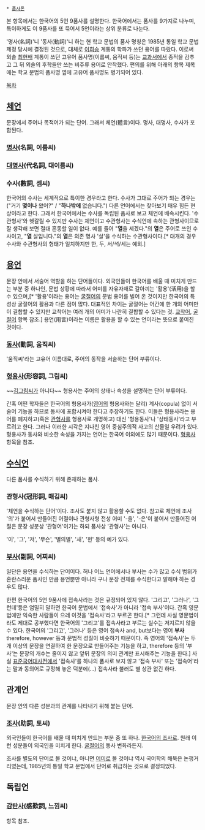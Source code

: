  * [[품사]]론

본 항목에서는 한국어의 5언 9품사를 설명한다. 한국어에서는 품사를 9가지로 나누며, 특이하게도 이 9품사를 또 묶어서 5언이라는 상위 분류로 나눈다.

'명사(名詞)'니 '동사(動詞)'니 하는 현 학교 문법의 품사 명칭은 1985년 통일 학교 문법 제정 당시에 결정된 것으로, 대체로 [[이희승]] 계통의 학파가 쓰던 용어를 따랐다. 이로써 외솔 [[최현배]] 계통이 쓰던 고유어 품사명(이름씨, 움직씨 등)는 [[교과서]]에서 종적을 감추고 그 뒤 외솔의 후학들만 쓰는 비주류 용어로 안착했다. 편의를 위해 아래의 항목 제목에는 학교 문법의 품사명 옆에 고유어 품사명도 병기되어 있다.

[[목차]]

== [[체언]] ==
문장에서 주어나 목적어가 되는 단어. 그래서 체언(體言)이다.
명사, 대명사, 수사가 포함된다.

=== [[명사]](名詞, 이름씨) ===

=== [[대명사]](代名詞, 대이름씨) ===

=== 수사(數詞, 셈씨) ===
한국어의 수사는 세계적으로 특이한 경우라고 한다. 수사가 그대로 주어가 되는 경우는 ("거기 '''몇이나''' 왔어?" / "'''하나밖에''' 없습니다.") 다른 언어에서는 찾아보기 매우 힘든 현상이라고 한다. 그래서 한국어에서는 수사를 독립된 품사로 보고 체언에 배속시킨다. '수관형사'와 헷갈릴 수 있지만 수사는 체언이고 수관형사는 수식언에 속하는 관형사이므로 잘 생각해 보면 절대 혼동할 일이 없다. 예를 들어 "'''열'''을 세겠다."의 '''열'''은 주어로 쓰인 수사이고, "'''열''' 살입니다."의 '''열'''은 의존 명사 '살'을 수식하는 수관형사이다.[* 대개의 경우 수사와 수관형사의 형태가 일치하지만 한, 두, 서/석/세는 예외.]

== [[용언]] ==
문장 안에서 서술어 역할을 하는 단어들이다. 외국인들이 한국어를 배울 때 미치게 만드는 부분 중 하나인, 문법 상황에 따라서 어미를 자유자재로 갈아끼는 '활용'(活用)을 할 수 있으며,[* '활용'이라는 용어는 [[굴절어]]의 문법 용어를 빌어 온 것이지만 한국어의 특성상 굴절어의 활용과 다른 점이 많다. 대표적인 차이는 굴절어는 어간에 한 개의 어미만이 결합할 수 있지만 교착어는 여러 개의 어미가 나란히 결합할 수 있다는 것. [[교착어]], [[굴절어]] 항목 참조.] 용언(用言)이라는 이름은 활용을 할 수 있는 언이라는 뜻으로 붙여진 것이다.

=== [[동사]](動詞, 움직씨) ===
'움직씨'라는 고유어 이름대로, 주어의 동작을 서술하는 단어 부류이다.

=== [[형용사]](形容詞, 그림씨) ===
~~[[김그림]]씨가 아니다~~
형용사는 주어의 상태나 속성을 설명하는 단어 부류이다.

간혹 어떤 학자들은 한국어의 형용사가([[영어]]의 형용사와는 달리) 계사(copula) 없이 서술어 기능을 하므로 동사에 포함시켜야 한다고 주장하기도 한다. 이들은 형용사라는 용어를 폐지하고(혹은 [[관형사]]를 형용사로 개명하고) 대신 '형용동사'나 '상태동사'라고 부르려고 한다. 그러나 이러한 시각은 지나친 영어 중심주의적 사고의 산물일 우려가 있다. 형용사가 동사와 비슷한 속성을 가지는 언어는 한국어 이외에도 많기 때문이다. [[형용사]] 항목을 참조.

== [[수식언]] ==
다른 품사를 수식하기 위해 존재하는 품사.

=== 관형사(冠形詞, 매김씨) ===
'체언을 수식하는 단어'이다. 조사도 붙지 않고 활용할 수도 없다. 참고로 체언에 조사 '의'가 붙어서 만들어진 어절이나 관형사형 전성 어미 '-을', '-은'이 붙어서 만들어진 어절은 문장 성분상 '관형어'이기는 하되 품사상 '관형사'는 아니다.

'이', '그', '저', '무슨', '별의별', '새', '헌' 등의 예가 있다.

=== [[부사]](副詞, 어찌씨) ===
일단은 용언을 수식하는 단어이다. 허나 어느 언어에서나 부사는 수가 많고 수식 범위가 혼란스러운 품사인 만큼 용언뿐만 아니라 구나 문장 전체를 수식한다고 말해야 하는 경우도 많다.

한편 한국어의 5언 9품사에 접속사라는 것은 규정되어 있지 않다. '그리고', '그러나', '그런데'등은 엄밀히 말하면 한국어 문법에서 '접속사'가 아니라 '접속 부사'이다. 간혹 영문법에만 익숙한 사람들이 으레 이것을 '접속사'라고 부르곤 한다.[* 그런데 사실 영문법이라도 제대로 공부했다면 한국어의 '그리고'를 접속사라고 부르는 실수는 저지르지 않을 수 있다. 한국어의 '그리고', '그러나' 등은 영어 접속사 and, but보다는 영어 '''부사''' therefore, however 등과 문법적 성질이 비슷하기 때문이다. 즉 영어의 '접속사'는 두 개 이상의 문장을 연결하여 한 문장으로 만들어주는 기능을 하고, therefore 등의 '부사'는 문장의 개수는 줄이지 않고 앞뒤 문장의 의미 관계만 표시해주는 기능을 한다.] 사실 [[표준국어대사전]]에서 '접속사'를 하나의 품사로 보지 않고 '접속 부사' 또는 '접속어'라는 말과 동의어로 규정해 놓은 덕분에(...) 접속사라 불러도 별 상관 없긴 하다.
== 관계언 ==
문장 안의 다른 성분과의 관계를 나타내기 위해 붙는 단어.

=== [[조사]](助詞, 토씨) ===
외국인들이 한국어를 배울 때 미치게 만드는 부분 중 또 하나. [[한국어의 조사]]로. 원래 이런 성분들이 외국인을 미치게 한다. [[굴절어]]의 동사 변화라든지.

조사를 별도의 단어로 볼 것이냐, 아니면 [[어미]]로 볼 것이냐 역시 국어학의 해묵은 논쟁거리였는데, 1985년의 통일 학교 문법에서 단어로 취급하는 것으로 결정되었다.

== 독립언 ==

=== [[감탄사]](感歎詞, 느낌씨) ===
항목 참조.
